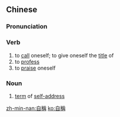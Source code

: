 {{also|自称}}
==Chinese==
{{zh-forms|s=自称}}

===Pronunciation===
{{zh-pron
|m=zìchēng
|c=zi6 cing1
|h=pfs=chhṳ-chhṳ̂n
|mn=qz:chīr-chheng/tw,xm,zz:chū-chheng
|cat=v,n
}}

===Verb===
{{zh-verb}}

# to [[call]] oneself; to give oneself the [[title]] of
# to [[profess]]
# to [[praise]] oneself

===Noun===
{{zh-verb}}

# [[term]] of [[self-]][[address]]

[[zh-min-nan:自稱]]
[[ko:自稱]]